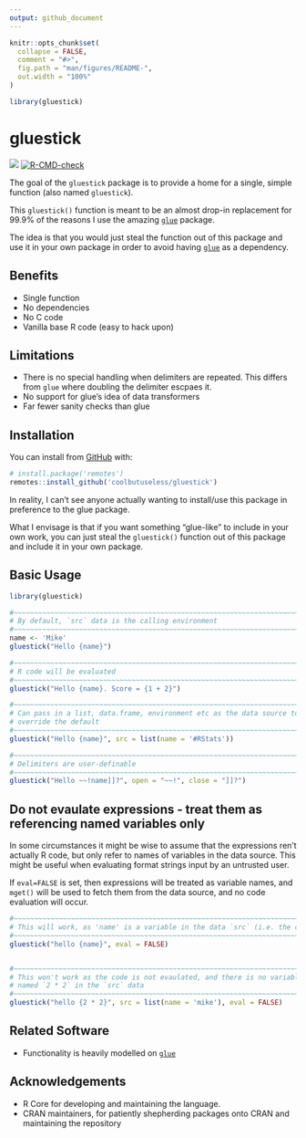 ```yaml
---
output: github_document
---
```


<!-- README.md is generated from README.Rmd. Please edit that file -->

```r
knitr::opts_chunk$set(
  collapse = FALSE,
  comment = "#>",
  fig.path = "man/figures/README-",
  out.width = "100%"
)

library(gluestick)
```

# gluestick

<!-- badges: start -->
![](https://img.shields.io/badge/cool-useless-green.svg)
[![R-CMD-check](https://github.com/coolbutuseless/gluestick/workflows/R-CMD-check/badge.svg)](https://github.com/coolbutuseless/gluestick/actions)
<!-- badges: end -->

The goal of the `gluestick` package is to provide a home for a single, simple function 
(also named `gluestick`).

This `gluestick()` function is meant to be an almost drop-in replacement 
for 99.9% of the reasons I use the amazing [`glue`](https://cran.r-project.org/package=glue) package.

The idea is that you would just steal the function out of this package and use 
it in your own package in order to avoid having [`glue`](https://cran.r-project.org/package=glue)
as a dependency.

## Benefits

* Single function
* No dependencies
* No C code
* Vanilla base R code (easy to hack upon)

## Limitations

* There is no special handling when delimiters are repeated.  This differs from
  `glue` where doubling the delimiter escpaes it.
* No support for glue's idea of data transformers
* Far fewer sanity checks than glue

## Installation

You can install from [GitHub](https://github.com/coolbutuseless/gluestick) with:

``` r
# install.package('remotes')
remotes::install_github('coolbutuseless/gluestick')
```

In reality, I can't see anyone actually wanting to install/use this package 
in preference to the glue package.

What I envisage is that if you want something "glue-like" to include in your 
own work, you can just steal the `gluestick()` function out of this package
and include it in your own package.

## Basic Usage

```r
library(gluestick)

#~~~~~~~~~~~~~~~~~~~~~~~~~~~~~~~~~~~~~~~~~~~~~~~~~~~~~~~~~~~~~~~~~~~~~~~~~~~~~
# By default, `src` data is the calling environment
#~~~~~~~~~~~~~~~~~~~~~~~~~~~~~~~~~~~~~~~~~~~~~~~~~~~~~~~~~~~~~~~~~~~~~~~~~~~~~
name <- 'Mike'
gluestick("Hello {name}")

#~~~~~~~~~~~~~~~~~~~~~~~~~~~~~~~~~~~~~~~~~~~~~~~~~~~~~~~~~~~~~~~~~~~~~~~~~~~~~
# R code will be evaluated
#~~~~~~~~~~~~~~~~~~~~~~~~~~~~~~~~~~~~~~~~~~~~~~~~~~~~~~~~~~~~~~~~~~~~~~~~~~~~~
gluestick("Hello {name}. Score = {1 + 2}")

#~~~~~~~~~~~~~~~~~~~~~~~~~~~~~~~~~~~~~~~~~~~~~~~~~~~~~~~~~~~~~~~~~~~~~~~~~~~~~
# Can pass in a list, data.frame, environment etc as the data source to 
# override the default
#~~~~~~~~~~~~~~~~~~~~~~~~~~~~~~~~~~~~~~~~~~~~~~~~~~~~~~~~~~~~~~~~~~~~~~~~~~~~~
gluestick("Hello {name}", src = list(name = '#RStats'))

#~~~~~~~~~~~~~~~~~~~~~~~~~~~~~~~~~~~~~~~~~~~~~~~~~~~~~~~~~~~~~~~~~~~~~~~~~~~~~
# Delimiters are user-definable
#~~~~~~~~~~~~~~~~~~~~~~~~~~~~~~~~~~~~~~~~~~~~~~~~~~~~~~~~~~~~~~~~~~~~~~~~~~~~~
gluestick("Hello ~~!name]]?", open = "~~!", close = "]]?")
```


## Do not evaulate expressions - treat them as referencing named variables only

In some circumstances it might be wise to assume that the expressions ren't actually
R code, but only refer to names of variables in the data source.  This might 
be useful when evaluating format strings input by an untrusted user.

If `eval=FALSE` is set, then expressions will be treated as variable names, and
`mget()` will be used to fetch them from the data source, and no code 
evaluation will occur.


```r
#~~~~~~~~~~~~~~~~~~~~~~~~~~~~~~~~~~~~~~~~~~~~~~~~~~~~~~~~~~~~~~~~~~~~~~~~~~~~~
# This will work, as 'name' is a variable in the data `src` (i.e. the calling environment)
#~~~~~~~~~~~~~~~~~~~~~~~~~~~~~~~~~~~~~~~~~~~~~~~~~~~~~~~~~~~~~~~~~~~~~~~~~~~~~
gluestick("hello {name}", eval = FALSE)


#~~~~~~~~~~~~~~~~~~~~~~~~~~~~~~~~~~~~~~~~~~~~~~~~~~~~~~~~~~~~~~~~~~~~~~~~~~~~~
# This won't work as the code is not evaulated, and there is no variable 
# named `2 * 2` in the `src` data
#~~~~~~~~~~~~~~~~~~~~~~~~~~~~~~~~~~~~~~~~~~~~~~~~~~~~~~~~~~~~~~~~~~~~~~~~~~~~~
gluestick("hello {2 * 2}", src = list(name = 'mike'), eval = FALSE)
```






## Related Software

* Functionality is heavily modelled on [`glue`](https://cran.r-project.org/package=glue)


## Acknowledgements

* R Core for developing and maintaining the language.
* CRAN maintainers, for patiently shepherding packages onto CRAN and maintaining
  the repository
